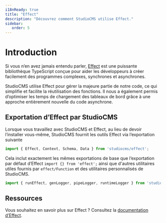 ```yaml
---
i18nReady: true
title: "Effect"
description: "Découvrez comment StudioCMS utilise Effect."
sidebar:
   order: 5
---
```



# Introduction

Si vous n’en avez jamais entendu parler, [Effect](https://effect.website) est une puissante bibliothèque TypeScript conçue pour aider les développeurs à créer facilement des programmes complexes, synchrones et asynchrones.

StudioCMS utilise Effect pour gérer la majeure partie de notre code, ce qui simplifie et facilite la réutilisation des fonctions. Il nous a également permis d’optimiser les temps de chargement des tableaux de bord grâce à une approche entièrement nouvelle du code asynchrone.

## Exportation d’Effect par StudioCMS

Lorsque vous travaillez avec StudioCMS et Effect, au lieu de devoir l’installer vous-même, StudioCMS fournit les outils Effect via l’exportation suivante

```ts twoslash title="example.ts"
import { Effect, Context, Schema, Data } from 'studiocms/effect';
```

Cela inclut exactement les mêmes exportations de base que l’exportation par défaut d’Effect `import {} from 'effect';` ainsi que d'autres utilitaires utiles fournis par `effect/Function` et des utilitaires personnalisés de StudioCMS.

```ts twoslash title="custom-utils.ts"
import { runEffect, genLogger, pipeLogger, runtimeLogger } from 'studiocms/effect';
```

## Ressources

<ReadMore>Vous souhaitez en savoir plus sur Effect ? Consultez la [documentation d’Effect](https://effect.website/docs/getting-started/introduction/).</ReadMore>
